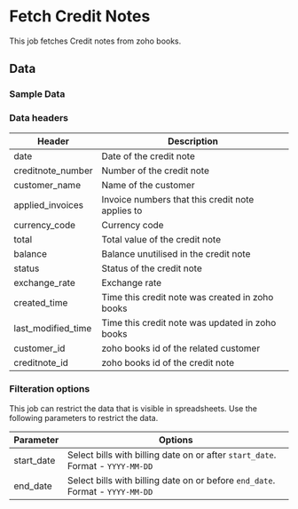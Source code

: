 # Fetch Credit Notes

This job fetches Credit notes from zoho books. 


## Data

### Sample Data

<Gsheet
  src="https://docs.google.com/spreadsheets/d/1-gX-uq5YrTW-6gQJYM-mNXitEOfJLTiQCvPtV8CR1Yc/edit#gid=1348788228"
/>


### Data headers

| Header | Description |
|----|----|
| date | Date of the credit note |
| creditnote_number | Number of the credit note |
| customer_name | Name of the customer |
| applied_invoices | Invoice numbers that this credit note applies to |
| currency_code | Currency code |
| total | Total value of the credit note |
| balance | Balance unutilised in the credit note |
| status | Status of the credit note |
| exchange_rate | Exchange rate |
| created_time | Time this credit note was created in zoho books |
| last_modified_time | Time this credit note was updated in zoho books |
| customer_id | zoho books id of the related customer |
| creditnote_id | zoho books id of the credit note |

### Filteration options

This job can restrict the data that is visible in spreadsheets. Use the following parameters to restrict the data.

| Parameter | Options |
|----|----|
| start_date | Select bills with billing date on or after `start_date`. Format - `YYYY-MM-DD` |
| end_date | Select bills with billing date on or before `end_date`. Format - `YYYY-MM-DD` |
<!---
| contact_id | Select bills related to a particular contact (either customer or vendor). Contact id is the id of the customer or vendor from zoho books.  |
-->

<!---
## Others

### Similar jobs

Similar sort of data can be achieved by using get accounting transaction job and filtering it by invoice type. 

### Reports that use this job

Here are some of the report templates that use this job: 
-->